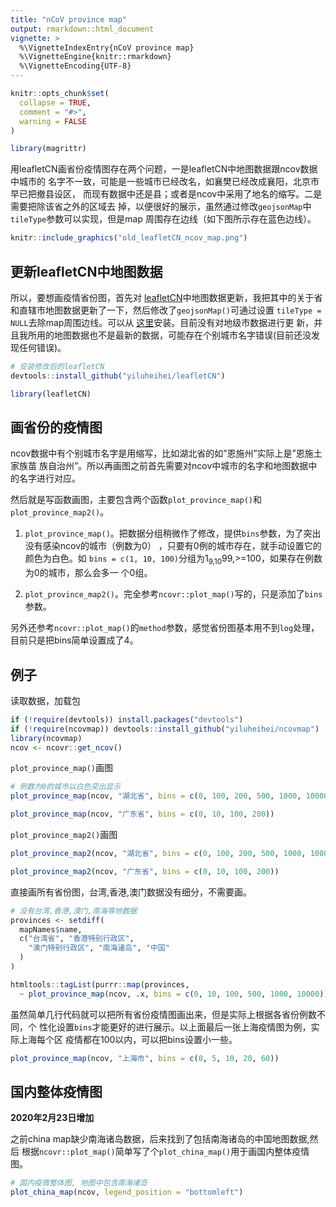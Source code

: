 ```yaml
---
title: "nCoV province map"
output: rmarkdown::html_document
vignette: >
  %\VignetteIndexEntry{nCoV province map}
  %\VignetteEngine{knitr::rmarkdown}
  %\VignetteEncoding{UTF-8}
---
```


```r
knitr::opts_chunk$set(
  collapse = TRUE,
  comment = "#>",
  warning = FALSE
)
```

```r
library(magrittr)
```


用leafletCN画省份疫情图存在两个问题，一是leafletCN中地图数据跟ncov数据中城市的
名字不一致，可能是一些城市已经改名，如襄樊已经改成襄阳，北京市早已把撤县设区，
而现有数据中还是县；或者是ncov中采用了地名的缩写。二是需要把除该省之外的区域去
掉，以便很好的展示，虽然通过修改`geojsonMap`中`tileType`参数可以实现，但是map
周围存在边线（如下图所示存在蓝色边线）。

```r
knitr::include_graphics("old_leafletCN_ncov_map.png")
```

## 更新leafletCN中地图数据

所以，要想画疫情省份图，首先对
[leafletCN](https://github.com/Lchiffon/leafletCN)中地图数据更新，我把其中的关于省和直辖市地图数据更新了一下，然后修改了`geojsonMap()`可通过设置
`tileType = NULL`去除map周围边线。可以从
[这里](https://github.com/Lchiffon/leafletCN)安装。目前没有对地级市数据进行更
新，并且我所用的地图数据也不是最新的数据，可能存在个别城市名字错误(目前还没发
现任何错误)。

```r
# 安装修改后的leafletCN
devtools::install_github("yiluheihei/leafletCN")
```

```r
library(leafletCN)
```

## 画省份的疫情图

ncov数据中有个别城市名字是用缩写，比如湖北省的如"恩施州"实际上是"恩施土家族苗
族自治州"。所以再画图之前首先需要对ncov中城市的名字和地图数据中的名字进行对应。

然后就是写函数画图，主要包含两个函数`plot_province_map()`和
`plot_province_map2()`。

1. `plot_province_map()`。把数据分组稍微作了修改，提供`bins`参数，为了突出没有感染ncov的城市（例数为0）
，只要有0例的城市存在，就手动设置它的颜色为白色。如
`bins = c(1, 10, 100)`分组为1~9,10~99,>=100，如果存在例数为0的城市，那么会多一
个0组。

2. `plot_province_map2()`。完全参考`ncovr::plot_map()`写的，只是添加了`bins`参数。

另外还参考`ncovr::plot_map()`的`method`参数，感觉省份图基本用不到`log`处理，目前只是把bins简单设置成了4。

## 例子

读取数据，加载包

```r
if (!require(devtools)) install.packages("devtools")
if (!require(ncovmap)) devtools::install_github("yiluheihei/ncovmap")
library(ncovmap)
ncov <- ncovr::get_ncov()
```

`plot_province_map()`画图

```r
# 例数为0的城市以白色突出显示
plot_province_map(ncov, "湖北省", bins = c(0, 100, 200, 500, 1000, 10000))
```

```r
plot_province_map(ncov, "广东省", bins = c(0, 10, 100, 200))
```

`plot_province_map2()`画图

```r
plot_province_map2(ncov, "湖北省", bins = c(0, 100, 200, 500, 1000, 10000))
```

```r
plot_province_map2(ncov, "广东省", bins = c(0, 10, 100, 200))
```

直接画所有省份图，台湾,香港,澳门数据没有细分，不需要画。
 
```r
# 没有台湾,香港,澳门,南海等地数据
provinces <- setdiff(
  mapNames$name,
  c("台湾省", "香港特别行政区", 
    "澳门特别行政区", "南海诸岛", "中国"
  )
)

htmltools::tagList(purrr::map(provinces, 
  ~ plot_province_map(ncov, .x, bins = c(0, 10, 100, 500, 1000, 10000))))
```

虽然简单几行代码就可以把所有省份疫情图画出来，但是实际上根据各省份例数不同，个
性化设置`bins`才能更好的进行展示。以上面最后一张上海疫情图为例，实际上海每个区
疫情都在100以内，可以把bins设置小一些。

```r
plot_province_map(ncov, "上海市", bins = c(0, 5, 10, 20, 60))
```

## 国内整体疫情图

**2020年2月23日增加**

之前china map缺少南海诸岛数据，后来找到了包括南海诸岛的中国地图数据,然后
根据`ncovr::plot_map()`简单写了个`plot_china_map()`用于画国内整体疫情图。

```r
# 国内疫情整体图, 地图中包含南海诸岛
plot_china_map(ncov, legend_position = "bottomleft")
```

